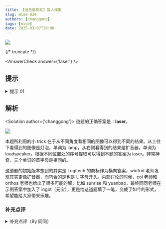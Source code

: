 ```yaml
---
title: 【谜色星期五】盲人摸象
slug: mise-024
authors: [changgong]
tags: [mise]
date: 2025-03-07T20:00
---
```


![](./mise-024.assets/mise-024.webp)

{/* truncate */}

<AnswerCheck answer={'laser'} />

## 提示

<details>
    <summary>提示 01</summary>

    从不同角度看图形可以得到不同结果，且单词首字母均为 L。

</details>

## 解析

<Solution author={'changgong'}>
谜题的正确答案是：**laser**。

![](./mise-024.assets/mise-024-sol.webp)

本题所利用的小 trick 在于从不同角度看相同的图像可以得到不同的结果。从上往下看得到的图像是灯泡，单词为 lamp，从右侧看得到的结果是扩音器，单词为 loudspeaker。根据不同位置处的序号提取可以得到本题的答案为 laser。非常神奇，三个单词的首字母是相同的。

这道题的初始版本想到的其实是 Logitech 的商标作为横向答案，winfrid 老师发现其实更像扩音器，而巧合的是也是 L 字母开头。内部讨论的时候，col 老师和 orthos 老师也给出了很多可能的解，比如 sunrise 和 yuanbao，最终同同老师在示例答案中加入了 ingot（元宝），更是给这道题填了一笔，变成了如今的形式，希望能给大家带来乐趣。

</Solution>

### 补充点评

<details>
    <summary>补充点评（By 同同）</summary>

    题目发表后很快就在相关群里看到了 Seleclipse 老师以 ingot 为其中一个小题答案的 re。不仅反爆出了我们的部分出题意图，还最终制成了完整的题目，真是太好了！

    ![](./mise-024.assets/mise-024-meme.webp)

    <center>
        ![](./mise-024.assets/mise-024-meme-1.webp)
        <ImgCaption>re 的题目，与原题的思路完全一致。大家可以尝试一下</ImgCaption>
    </center>

</details>
